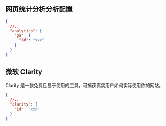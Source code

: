
<Meta title="全局配置/行为分析" id="analytics-config" />

## 网页统计分析分析配置

```json
{
  //..
  "analytics": {
    "ga": {
      "id": "xxx"
    }
  }
}
```

## 微软 Clarity

Clarity 是一款免费且易于使用的工具，可捕获真实用户如何实际使用你的网站。

```json
{
  //..
  "clarity": {
    "id": "xxx"
  }
}
```
